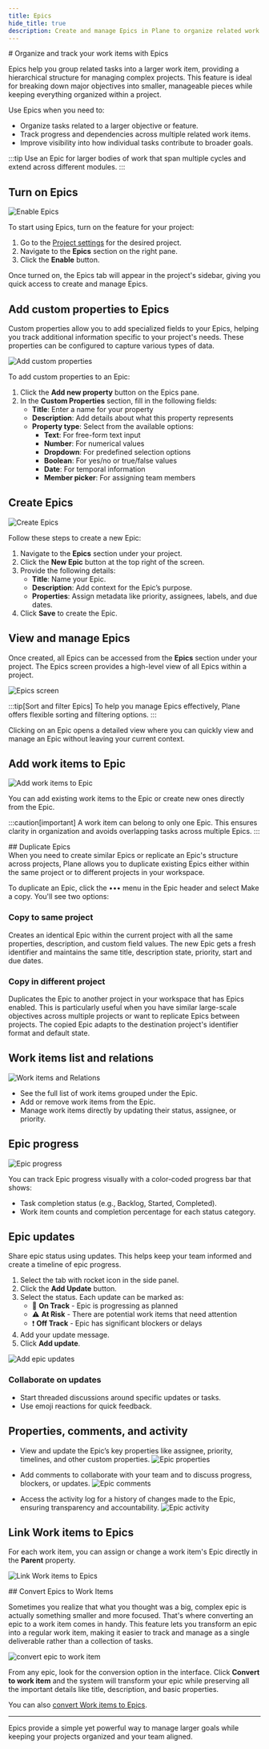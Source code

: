 ```yaml
---
title: Epics
hide_title: true
description: Create and manage Epics in Plane to organize related work items, track progress across multiple tasks, and align your team around larger objectives.
---
```



<div className="tag-wrapper">
  # Organize and track your work items with Epics
  <Tags tags={[{ name: "Pro", link: "https://plane.so/pricing", additionalClass: "pro" }]} />
</div>

Epics help you group related tasks into a larger work item, providing a hierarchical structure for managing complex projects. This feature is ideal for breaking down major objectives into smaller, manageable pieces while keeping everything organized within a project.

Use Epics when you need to:

- Organize tasks related to a larger objective or feature.
- Track progress and dependencies across multiple related work items.
- Improve visibility into how individual tasks contribute to broader goals.

:::tip
Use an Epic for larger bodies of work that span multiple cycles and extend across different modules.
:::

## Turn on Epics

![Enable Epics](https://media.docs.plane.so/epics/enable-epics.webp#center)

To start using Epics, turn on the feature for your project:

1. Go to the [Project settings](/core-concepts/projects/overview#project-settings) for the desired project.
2. Navigate to the **Epics** section on the right pane.
3. Click the **Enable** button.

Once turned on, the Epics tab will appear in the project's sidebar, giving you quick access to create and manage Epics.

## Add custom properties to Epics

Custom properties allow you to add specialized fields to your Epics, helping you track additional information specific to your project's needs. These properties can be configured to capture various types of data.

![Add custom properties](https://media.docs.plane.so/epics/add-custom-properties.webp#center)

To add custom properties to an Epic:

1. Click the **Add new property** button on the Epics pane.
2. In the **Custom Properties** section, fill in the following fields:
   - **Title**: Enter a name for your property
   - **Description**: Add details about what this property represents
   - **Property type**: Select from the available options:
     - **Text**: For free-form text input
     - **Number**: For numerical values
     - **Dropdown**: For predefined selection options
     - **Boolean**: For yes/no or true/false values
     - **Date**: For temporal information
     - **Member picker**: For assigning team members

## Create Epics

![Create Epics](https://media.docs.plane.so/epics/create-epics.webp#center)

Follow these steps to create a new Epic:

1. Navigate to the **Epics** section under your project.
2. Click the **New Epic** button at the top right of the screen.
3. Provide the following details:
   - **Title**: Name your Epic.
   - **Description**: Add context for the Epic’s purpose.
   - **Properties**: Assign metadata like priority, assignees, labels, and due dates.
4. Click **Save** to create the Epic.

## View and manage Epics

Once created, all Epics can be accessed from the **Epics** section under your project. The Epics screen provides a high-level view of all Epics within a project.

![Epics screen](https://media.docs.plane.so/epics/epics-screen.webp#center)

:::tip[Sort and filter Epics]
To help you manage Epics effectively, Plane offers flexible sorting and filtering options.
:::

Clicking on an Epic opens a detailed view where you can quickly view and manage an Epic without leaving your current context.

## Add work items to Epic

![Add work items to Epic](https://media.docs.plane.so/epics/add-issues.webp#center)

You can add existing work items to the Epic or create new ones directly from the Epic.

:::caution[important]
A work item can belong to only one Epic. This ensures clarity in organization and avoids overlapping tasks across multiple Epics.
:::

<div className="tag-wrapper">
  ## Duplicate Epics
  <Tags tags={[{ name: "Pro", link: "https://plane.so/pricing", additionalClass: "pro" }]} />
</div>
When you need to create similar Epics or replicate an Epic's structure across projects, Plane allows you to duplicate existing Epics either within the same project or to different projects in your workspace.

To duplicate an Epic, click the ••• menu in the Epic header and select Make a copy. You'll see two options:

### Copy to same project
Creates an identical Epic within the current project with all the same properties, description, and custom field values. The new Epic gets a fresh identifier and maintains the same title, description state, priority, start and due dates.

### Copy in different project
Duplicates the Epic to another project in your workspace that has Epics enabled. This is particularly useful when you have similar large-scale objectives across multiple projects or want to replicate Epics between projects. The copied Epic adapts to the destination project's identifier format and default state.

## Work items list and relations

![Work items and Relations](https://media.docs.plane.so/epics/issues-and-relations.webp#center)

- See the full list of work items grouped under the Epic.
- Add or remove work items from the Epic.
- Manage work items directly by updating their status, assignee, or priority.

## Epic progress

![Epic progress](https://media.docs.plane.so/epics/epic-progress.webp#center)

You can track Epic progress visually with a color-coded progress bar that shows:

- Task completion status (e.g., Backlog, Started, Completed).
- Work item counts and completion percentage for each status category.

## Epic updates

Share epic status using updates. This helps keep your team informed and create a timeline of epic progress.

1. Select the tab with rocket icon in the side panel.
2. Click the **Add Update** button.
3. Select the status. Each update can be marked as:
   - 🚀 **On Track** - Epic is progressing as planned
   - ⚠️ **At Risk** - There are potential work items that need attention
   - ❗ **Off Track** - Epic has significant blockers or delays
4. Add your update message.
5. Click **Add update**.

![Add epic updates](https://media.docs.plane.so/epics/add-epic-updates.webp#center)

### Collaborate on updates

- Start threaded discussions around specific updates or tasks.
- Use emoji reactions for quick feedback.

## Properties, comments, and activity

- View and update the Epic’s key properties like assignee, priority, timelines, and other custom properties.
  ![Epic properties](https://media.docs.plane.so/epics/epic-properties.webp#center)

- Add comments to collaborate with your team and to discuss progress, blockers, or updates.
  ![Epic comments](https://media.docs.plane.so/epics/epic-comments.webp#center)
- Access the activity log for a history of changes made to the Epic, ensuring transparency and accountability.
  ![Epic activity](https://media.docs.plane.so/epics/epic-activity.webp#center)

## Link Work items to Epics

For each work item, you can assign or change a work item's Epic directly in the **Parent** property.

![Link Work items to Epics](https://media.docs.plane.so/epics/link-issue-epic.webp#center)

<div className="tag-wrapper">
  ## Convert Epics to Work Items
  <Tags tags={[{ name: "Business", link: "https://plane.so/pricing", additionalClass: "business" }]} />
</div>

Sometimes you realize that what you thought was a big, complex epic is actually something smaller and more focused. That's where converting an epic to a work item comes in handy. This feature lets you transform an epic into a regular work item, making it easier to track and manage as a single deliverable rather than a collection of tasks.

![convert epic to work item](https://media.docs.plane.so/issues/convert-epic-to-work-item.webp#center)

From any epic, look for the conversion option in the interface. Click **Convert to work item** and the system will transform your epic while preserving all the important details like title, description, and basic properties.

You can also [convert Work items to Epics](/core-concepts/issues/overview#convert-work-items-to-epics).

---

Epics provide a simple yet powerful way to manage larger goals while keeping your projects organized and your team aligned.
